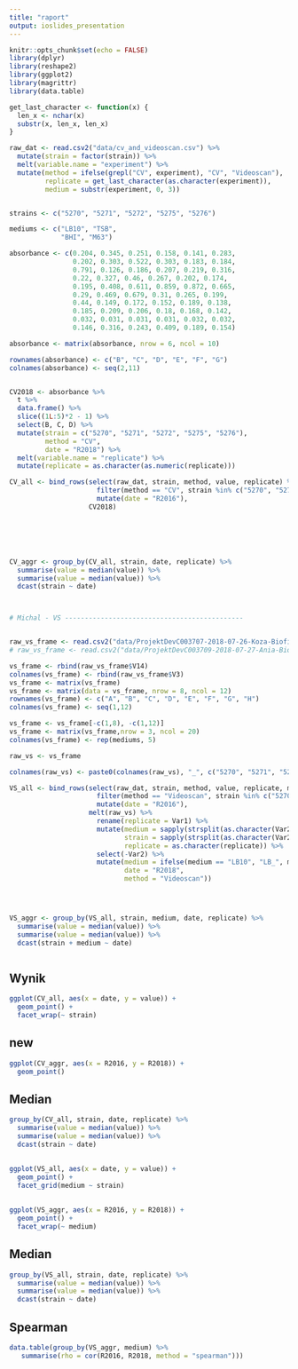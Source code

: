 ```yaml
---
title: "raport"
output: ioslides_presentation
---
```



```r
knitr::opts_chunk$set(echo = FALSE)
library(dplyr)
library(reshape2)
library(ggplot2)
library(magrittr)
library(data.table)

get_last_character <- function(x) {
  len_x <- nchar(x)
  substr(x, len_x, len_x)
}

raw_dat <- read.csv2("data/cv_and_videoscan.csv") %>% 
  mutate(strain = factor(strain)) %>% 
  melt(variable.name = "experiment") %>% 
  mutate(method = ifelse(grepl("CV", experiment), "CV", "Videoscan"),
         replicate = get_last_character(as.character(experiment)),
         medium = substr(experiment, 0, 3)) 


strains <- c("5270", "5271", "5272", "5275", "5276")

mediums <- c("LB10", "TSB", 
             "BHI", "M63")

absorbance <- c(0.204, 0.345, 0.251, 0.158, 0.141, 0.283, 
                0.202, 0.303, 0.522, 0.303, 0.183, 0.184, 
                0.791, 0.126, 0.186, 0.207, 0.219, 0.316, 
                0.22, 0.327, 0.46, 0.267, 0.202, 0.174, 
                0.195, 0.408, 0.611, 0.859, 0.872, 0.665, 
                0.29, 0.469, 0.679, 0.31, 0.265, 0.199, 
                0.44, 0.149, 0.172, 0.152, 0.189, 0.138, 
                0.185, 0.209, 0.206, 0.18, 0.168, 0.142, 
                0.032, 0.031, 0.031, 0.031, 0.032, 0.032, 
                0.146, 0.316, 0.243, 0.409, 0.189, 0.154)

absorbance <- matrix(absorbance, nrow = 6, ncol = 10)

rownames(absorbance) <- c("B", "C", "D", "E", "F", "G")
colnames(absorbance) <- seq(2,11)


CV2018 <- absorbance %>% 
  t %>% 
  data.frame() %>% 
  slice((1L:5)*2 - 1) %>% 
  select(B, C, D) %>% 
  mutate(strain = c("5270", "5271", "5272", "5275", "5276"),
         method = "CV",
         date = "R2018") %>% 
  melt(variable.name = "replicate") %>% 
  mutate(replicate = as.character(as.numeric(replicate)))

CV_all <- bind_rows(select(raw_dat, strain, method, value, replicate) %>% 
                      filter(method == "CV", strain %in% c("5270", "5271", "5272", "5275", "5276")) %>% 
                      mutate(date = "R2016"),
                    CV2018)






CV_aggr <- group_by(CV_all, strain, date, replicate) %>% 
  summarise(value = median(value)) %>% 
  summarise(value = median(value)) %>% 
  dcast(strain ~ date)



# Michal - VS ---------------------------------------------


raw_vs_frame <- read.csv2("data/ProjektDevC003707-2018-07-26-Koza-Biofilm.csv", skip = 6, header = FALSE, stringsAsFactors = FALSE)
# raw_vs_frame <- read.csv2("data/ProjektDevC003709-2018-07-27-Ania-Biofilm.csv", skip = 6, header = FALSE, stringsAsFactors = FALSE)

vs_frame <- rbind(raw_vs_frame$V14)
colnames(vs_frame) <- rbind(raw_vs_frame$V3)
vs_frame <- matrix(vs_frame)
vs_frame <- matrix(data = vs_frame, nrow = 8, ncol = 12)
rownames(vs_frame) <- c("A", "B", "C", "D", "E", "F", "G", "H")
colnames(vs_frame) <- seq(1,12)

vs_frame <- vs_frame[-c(1,8), -c(1,12)]
vs_frame <- matrix(vs_frame,nrow = 3, ncol = 20)
colnames(vs_frame) <- rep(mediums, 5)

raw_vs <- vs_frame

colnames(raw_vs) <- paste0(colnames(raw_vs), "_", c("5270", "5271", "5272", "5275", "5276") %>% lapply(rep, 4) %>% unlist)

VS_all <- bind_rows(select(raw_dat, strain, method, value, replicate, medium) %>% 
                      filter(method == "Videoscan", strain %in% c("5270", "5271", "5272", "5275", "5276")) %>% 
                      mutate(date = "R2016"),
                    melt(raw_vs) %>% 
                      rename(replicate = Var1) %>% 
                      mutate(medium = sapply(strsplit(as.character(Var2), split = "_"), first),
                             strain = sapply(strsplit(as.character(Var2), split = "_"), last),
                             replicate = as.character(replicate)) %>% 
                      select(-Var2) %>% 
                      mutate(medium = ifelse(medium == "LB10", "LB_", medium),
                             date = "R2018",
                             method = "Videoscan"))




VS_aggr <- group_by(VS_all, strain, medium, date, replicate) %>% 
  summarise(value = median(value)) %>% 
  summarise(value = median(value)) %>% 
  dcast(strain + medium ~ date)



```

## Wynik

```r

ggplot(CV_all, aes(x = date, y = value)) +
  geom_point() +
  facet_wrap(~ strain)

```

## new

```r
ggplot(CV_aggr, aes(x = R2016, y = R2018)) +
  geom_point()

```

## Median
```r
group_by(CV_all, strain, date, replicate) %>% 
  summarise(value = median(value)) %>% 
  summarise(value = median(value)) %>% 
  dcast(strain ~ date)
```

<!-- ## -->
<!-- ```{r} -->
<!-- data.table(group_by(CV_aggr, strain) %>%  -->
<!-- +   summarise(rho = cor(R2016, R2018, method = "spearman"))) -->
<!-- ``` -->

##
```r
ggplot(VS_all, aes(x = date, y = value)) +
  geom_point() +
  facet_grid(medium ~ strain)

```

##
```r
ggplot(VS_aggr, aes(x = R2016, y = R2018)) +
  geom_point() +
  facet_wrap(~ medium)
```

## Median
```r
group_by(VS_all, strain, date, replicate) %>% 
  summarise(value = median(value)) %>% 
  summarise(value = median(value)) %>% 
  dcast(strain ~ date)
```

## Spearman
```r
data.table(group_by(VS_aggr, medium) %>% 
   summarise(rho = cor(R2016, R2018, method = "spearman")))
```